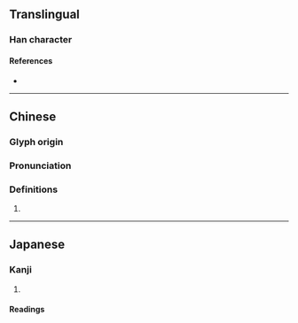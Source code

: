 {{character info}}
==Translingual==

===Han character===
{{Han char|rn=96|rad=玉|as=07|sn=11|four=16181|canj=MGRYO|ids=⿰𤣩足}}

====References====
* {{Han ref|kx=0732.240|dkj=21006|dj=1144.010|hdz=21117.040|uh=73FF|ud=29695|bh=D675|bd=54901}}

----

==Chinese==
{{zh-forms}}

===Glyph origin===
{{Han etym}}

===Pronunciation===
{{zh-pron
|m=chù
|c=
|mc=y
|oc=y
|cat=
}}

===Definitions===
{{zh-hanzi}}

# {{rfdef|zh}}

----

==Japanese==

===Kanji===
{{ja-kanji|grade=|rs=玉07}}

# {{rfdef|ja|sort=玉07}}

====Readings====
{{ja-readings|on=[[しゅく]] (shuku), [[すく]] (suku), [[さく]] (saku)|kun=[[ひとしい]] (hitoshii)}}